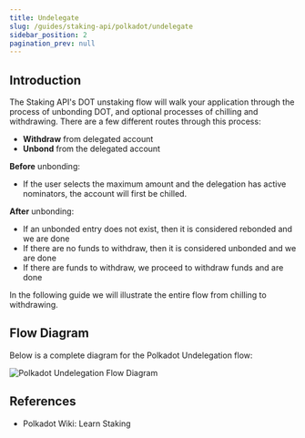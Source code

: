 ```yaml
---
title: Undelegate
slug: /guides/staking-api/polkadot/undelegate
sidebar_position: 2
pagination_prev: null
---
```



## Introduction

The Staking API's DOT unstaking flow will walk your application through the process of unbonding DOT, and optional processes of chilling and withdrawing. There are a few different routes through this process:

- **Withdraw** from delegated account
- **Unbond** from the delegated account

**Before** unbonding:

- If the user selects the maximum amount and the delegation has active nominators, the account will first be chilled.

**After** unbonding:

- If an unbonded entry does not exist, then it is considered rebonded and we are done
- If there are no funds to withdraw, then it is considered unbonded and we are done
- If there are funds to withdraw, we proceed to withdraw funds and are done

In the following guide we will illustrate the entire flow from chilling to withdrawing.

## Flow Diagram

Below is a complete diagram for the Polkadot Undelegation flow:

<img
  src={img1}
  alt="Polkadot Undelegation Flow Diagram"
  className="inline-image"
/>

## References

- <Link to="https://wiki.polkadot.network/docs/learn-staking">
    Polkadot Wiki: Learn Staking
  </Link>
